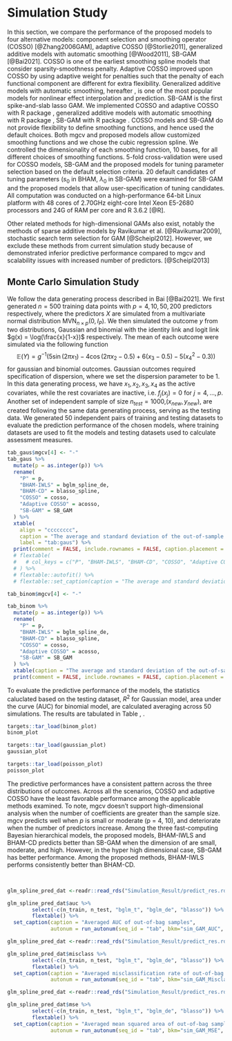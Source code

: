 # Simulation Study
\label{sec:sim}

In this section, we compare the performance of the proposed models to four alternative models: component selection and smoothing operator (COSSO) [@Zhang2006GAM], adaptive COSSO [@Storlie2011], generalized additive models with automatic smoothing [@Wood2011], SB-GAM [@Bai2021]. COSSO is one of the earliest smoothing spline models that consider sparsity-smoothness penalty. Adaptive COSSO improved upon COSSO by using adaptive weight for penalties such that the penalty of each functional component are different for extra flexibility. Generalized additive models with automatic smoothing, hereafter \textit{mgcv}, is one of the most popular models for nonlinear effect interpolation and prediction. SB-GAM is the first spike-and-slab lasso GAM. We implemented COSSO and adaptive COSSO with R package \texttt{cosso 2.1-1}, generalized additive models with automatic smoothing with R package \texttt{mgcv 1.8-31}, SB-GAM with R package \texttt{sparseGAM 1.0}. COSSO models and SB-GAM do not provide flexibility to define smoothing functions, and hence used the default choices. Both mgcv and proposed models allow customized smoothing functions and we chose the cubic regression spline. We controlled the dimensionality of each smoothing function, 10 bases, for all different choices of smoothing functions. 5-fold cross-validation were used for COSSO models, SB-GAM and the proposed models for tuning parameter selection based on the default selection criteria. 20 default candidates of tuning parameters ($s_0$ in BHAM, $\lambda_0$ in SB-GAM) were examined for SB-GAM and the proposed models that allow user-specification of tuning candidates. All computation was conducted on a high-performance 64-bit Linux platform with 48 cores of 2.70GHz eight-core Intel Xeon E5-2680 processors and 24G of RAM per core and R 3.6.2 [@R].

Other related methods for high-dimensional GAMs also exist, notably the methods of sparse additive models by Ravikumar et al. [@Ravikumar2009], stochastic search term selection for GAM [@Scheipl2012]. However, we exclude these methods from current simulation study because of demonstrated inferior predictive performance compared to mgcv and scalability issues with increased number of predictors. [@Scheipl2013]


## Monte Carlo Simulation Study
We follow the data generating process described in Bai [@Bai2021]. We first generated $n=500$ training data points with $p=4, 10, 50, 200$ predictors respectively, where the predictors $X$ are simulated from a multivariate normal distribution $\text{MVN}_{n\times p}(0, I_{P})$. We then simulated the outcome $y$ from two distributions, Gaussian and binomial with the identity link and logit link $g(x) = \log(\frac{x}{1-x})$ respectively. The mean of each outcome were simulated via the following function
$$
\mathbb{E}(Y) = g^{-1}(5 \sin(2\pi x_1) - 4 \cos(2\pi x_2 -0.5) + 6(x_3-0.5) - 5(x_4^2 -0.3))
$$
for gaussian and binomial outcomes.
<!-- and shrinked effects -->
<!-- $$ -->
<!-- \mathbb{E}(Y) = g^{-1}(\sin(2\pi x_1) - 2\cos(2\pi x_2 -0.5) + 0.4(x_3-0.5) - 2(x_4^2 -0.3)) -->
<!-- $$ -->
<!-- for  poisson outcomes.  -->
Gaussian outcomes required specification of dispersion, where we set the dispersion parameter to be 1. In this data generating process, we have $x_1, x_2, x_3, x_4$ as the active covariates, while the rest covariates are inactive, i.e. $f_j(x_j) = 0$ for $j = 4, \dots, p$. Another set of independent sample of size $n_{test}=1000$,($x_{new} ,y_{new}$), are created following the same data generating process, serving as the testing data. We generated 50 independent pairs of training and testing datasets to evaluate the prediction performance of the chosen models, where training datasets are used to fit the models and testing datasets used to calculate assessment measures.
<!-- The dimensional of the smoothing functions are controlled as k=10. Hence, the corresponding number of coefficient parameters to be estimated is 37, 82, 451 and 1801.  -->
<!-- We also run the simulation where the number of bases are increased to 25 deliberately. -->

```r
tab_gaus$mgcv[4] <- "-"
tab_gaus %>% 
  mutate(p = as.integer(p)) %>% 
  rename(
    "P" = p,
    "BHAM-IWLS" = bglm_spline_de,
    "BHAM-CD" = blasso_spline,
    "COSSO" = cosso,
    "Adaptive COSSO" = acosso,
    "SB-GAM" = SB_GAM
  ) %>% 
  xtable(
    align = "cccccccc",
    caption = "The average and standard deviation of the out-of-sample $R^2$ measure for Gaussian outcomes over 50 iterations",
    label = "tab:gaus") %>% 
  print(comment = FALSE, include.rownames = FALSE, caption.placement = "top")
  # flextable(
  #   # col_keys = c("P", "BHAM-IWLS", "BHAM-CD", "COSSO", "Adaptive COSSO", "mgcv", "SB-GAM")
  # ) %>% 
  # flextable::autofit() %>% 
  # flextable::set_caption(caption = "The average and standard deviation of the out-of-sample $R^2$ measure for Gaussian outcomes over 50 iterations\\label{tab:gaus}")
```

```r
tab_binom$mgcv[4] <- "-"

tab_binom %>% 
  mutate(p = as.integer(p)) %>% 
  rename(
    "P" = p,
    "BHAM-IWLS" = bglm_spline_de,
    "BHAM-CD" = blasso_spline,
    "COSSO" = cosso,
    "Adaptive COSSO" = acosso,
    "SB-GAM" = SB_GAM
  ) %>%  
  xtable(caption = "The average and standard deviation of the out-of-sample area under the curve measure for binomial outcomes over 50 iterations", label = "tab:bin_auc") %>% 
  print(comment = FALSE, include.rownames = FALSE, caption.placement = "top")
```

To evaluate the  predictive performance of the models, the statistics caluclated based on the testing dataset, $R^2$ for Gaussian model, area under the curve (AUC) for binomial model,  are calculated <!--and deviance are calculated for Poisson model,--> averaging across 50 simulations. The results are tabulated in Table \ref{tab:gaus}, \ref{tab:bin_auc}.

```r
targets::tar_load(binom_plot)
binom_plot
```


```r
targets::tar_load(gaussian_plot)
gaussian_plot
```


```r
targets::tar_load(poisson_plot)
poisson_plot
```

The predictive performances have a consistent pattern across the three distributions of outcomes. Across all the scenarios, COSSO and adaptive COSSO have the least favorable performance among the applicable methods examined. To note, mgcv doesn't support high-dimensional analysis when the number of coefficients are greater than the sample size. mgcv predicts well when $p$ is small or moderate (p = 4, 10), and deteriorate when the number of predictors increase. Among the three fast-computing Bayesian hierarchical models, the proposed models, BHAM-IWLS and BHAM-CD predicts better than SB-GAM when the dimension of are small, moderate, and high. However, in the hyper high dimensional case, SB-GAM has better performance. Among the proposed methods, BHAM-IWLS performs consistently better than BHAM-CD.





<!-- %are calculated to assess out-of-sample estimation accuracy, -->

<!-- We also calculated the area under the curve (AUC) of the receiver operating characteristic curve for $y_{new}$. We will also visually display the estimated smooth function with the smooth function of truth to compare if the models can infer the smooth function correctly, despite the prediction accuracy. -->



<!-- The accuracy of variable selection is measured using Matthews correlation coefficient (MCC), -->
<!-- $$ -->
<!-- MCC = \frac{TP\times TN - FP \times FN}{\sqrt{(TP+FP)(TP+FN)(TN+FP)(TN+FN)}}, -->
<!-- $$ -->
<!-- where TP, TN, FP, and FN are true positives, true negatives, false positives, and false negatives, respectively. -->


 \  

<!-- ### Simulation Results -->

<!-- Overall, the proposed priors outperforms the state-of-art GAM model `mgcv` when the dimensionality is low, median, and high. The proposed priors predicts better than `mgcv` and infers better of the underlying smooth function. Most importantly, `mgcv` is infeasible in the high dimensional setting, i.e. when $p=50$ where the number of parameters are greater than the sample size.  -->


<!-- #### Prediction Performace -->

<!-- The prediction performance is tabulated in the table below for AUC and Supplementary tables for MSE and misclassification rate. In summary, the proposed Bayesian models outperforms the benchmark model `mgcv` regardless the choice of prior or fitting algorithm. The models with IRLS fitting algorithm give slightly better performance than the the model with cyclic coordinate descent algorithm. The advantage diminishes in the high dimensional setting (p=50). This is possible because the SS normal spline prior provides a more smooth solution, which would work well in a low to median dimension setting. However, in the high dimensional setting, there are not enough sparsity in the model, i.e. SS normal prior will provides a more complex model than necessary. This is confirmed with the visualization in the following section.  -->

```r
glm_spline_pred_dat <-readr::read_rds("Simulation_Result/predict_res.rds")

glm_spline_pred_dat$auc %>% 
        select(-c(n_train, n_test, "bglm_t", "bglm_de", "blasso")) %>% 
        flextable() %>% 
  set_caption(caption = "Averaged AUC of out-of-bag samples",
              autonum = run_autonum(seq_id = "tab", bkm="sim_GAM_AUC", pre_label = "Table "))
```

```r
glm_spline_pred_dat <-readr::read_rds("Simulation_Result/predict_res.rds")

glm_spline_pred_dat$misclass %>% 
        select(-c(n_train, n_test, "bglm_t", "bglm_de", "blasso")) %>% 
        flextable() %>% 
  set_caption(caption = "Averaged misclassification rate of out-of-bag samples",
              autonum = run_autonum(seq_id = "tab", bkm="sim_GAM_Misclass", pre_label = "Table "))
```


```r

glm_spline_pred_dat <-readr::read_rds("Simulation_Result/predict_res.rds")

glm_spline_pred_dat$mse %>% 
        select(-c(n_train, n_test, "bglm_t", "bglm_de", "blasso")) %>% 
        flextable() %>% 
  set_caption(caption = "Averaged mean squared area of out-of-bag samples",
              autonum = run_autonum(seq_id = "tab", bkm="sim_GAM_MSE", pre_label = "Table "))
```

<!-- #### Visualization -->
<!-- We plot the estimated smooth functions of the four active variables for the 100 simulation iterations, along with the 'true' smooth function. Across different settings of predictors, the patterns look similar. First of all, in all the settings, `mgcv` tends to provide more  extreme models, where in the graphs the smooth function have much higher bound than the true smooth function. Rarely the estimated smooth function from `mgcv` matches with the true smooth function. In comparison, the proposed method can interpolate the shape of the true smooth function. However, different priors and fitting algorithms have different advantages. For example, in Figure 1, we see that the SS normal distribution have problem with the tail of the smooth function, especially obvious in the estimations of the variable _x4_. However, it would have less sparse solutions, which is more likely to accurately interpolate the smooth function especially when the shape is complicated (see variable _x2_). On the contrary, the SS double exponential prior model encourages sparse solutions, which can sometime omit active predictors. -->


